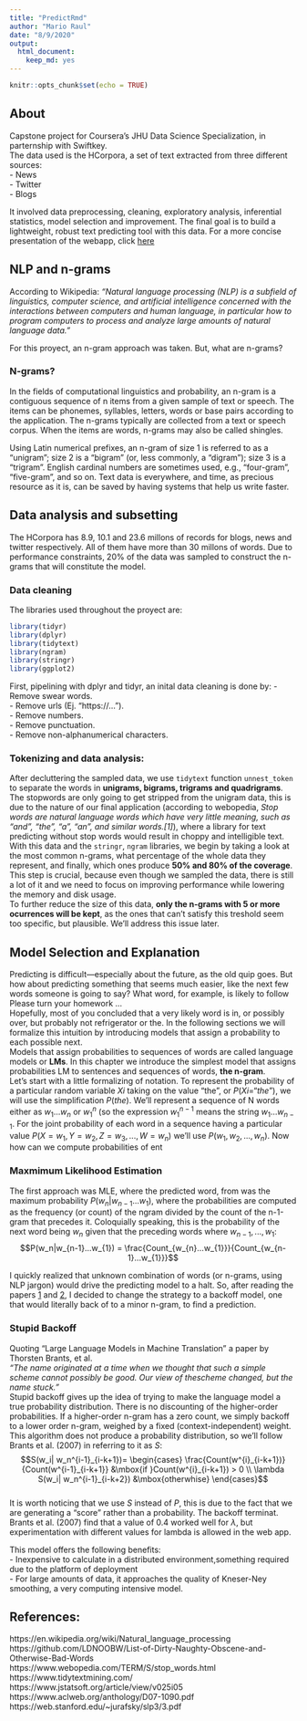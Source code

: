 ---
title: "PredictRmd"
author: "Mario Raul"
date: "8/9/2020"
output:
  html_document:
    keep_md: yes
---

```{r setup, include=FALSE}
knitr::opts_chunk$set(echo = TRUE)
```

## About

Capstone project for Coursera's JHU Data Science Specialization, in parternship with Swiftkey.  
The data used is the HCorpora, a set of text extracted from three different sources:  
- News  
- Twitter  
- Blogs  
  
It involved  data preprocessing, cleaning, exploratory analysis, inferential statistics, model selection and improvement. The final goal is to build a lightweight, robust text predicting tool with this data. For a more concise presentation of the webapp, click [here]()

## NLP and n-grams

According to Wikipedia: *"Natural language processing (NLP) is a subfield of linguistics, computer science, and artificial intelligence concerned with the interactions between computers and human language, in particular how to program computers to process and analyze large amounts of natural language data."*  
  
For this proyect, an n-gram approach was taken. But, what are n-grams?  

### N-grams?
In the fields of computational linguistics and probability, an n-gram is a contiguous sequence of n items from a given sample of text or speech. The items can be phonemes, syllables, letters, words or base pairs according to the application. The n-grams typically are collected from a text or speech corpus. When the items are words, n-grams may also be called shingles.  

Using Latin numerical prefixes, an n-gram of size 1 is referred to as a "unigram"; size 2 is a "bigram" (or, less commonly, a "digram"); size 3 is a "trigram". English cardinal numbers are sometimes used, e.g., "four-gram", "five-gram", and so on.
Text data is everywhere, and time, as precious resource as it is, can be saved by having systems that help us write faster.  

##  Data analysis and subsetting  

The HCorpora has 8.9, 10.1 and 23.6 millons of records for blogs, news and twitter respectively. All of them have more than 30 millons of words. Due to performance constraints, 20% of the data was sampled to construct the n-grams that will constitute the model.  

### Data cleaning  

The libraries used throughout the proyect are:

```{r, eval=FALSE}
library(tidyr)
library(dplyr)
library(tidytext)
library(ngram)
library(stringr)
library(ggplot2)
```  
First, pipelining with dplyr and tidyr, an inital data cleaning is done by:
- Remove swear words.  
- Remove urls (Ej. "https://...").  
- Remove numbers.  
- Remove punctuation.  
- Remove non-alphanumerical characters.

### Tokenizing and data analysis:  
After decluttering the sampled data, we use `tidytext` function `unnest_token` to separate the words in **unigrams, bigrams, trigrams and quadrigrams**. The stopwords are only going to get stripped from the unigram data, this is due to the nature of our final application (according to webopedia, *Stop words are natural language words which have very little meaning, such as "and", "the", "a", "an", and similar words.[1]*), where a library for text predicting without stop words would result in choppy and intelligible text.  
With this data and the `stringr`, `ngram` libraries, we begin by taking a look at the most common n-grams, what percentage of the whole data they represent, and finally, which ones produce **50% and 80% of the coverage**. This step is crucial, because even though we sampled the data, there is still a lot of it and we need to focus on improving performance while lowering the memory and disk usage.  
To further reduce the size of this data, **only the n-grams with 5 or more ocurrences will be kept**, as the ones that can't satisfy this treshold seem too specific, but plausible. We'll address this issue later.  

## Model Selection and Explanation  
Predicting is difficult—especially about the future, as the old quip goes. But how about predicting something that seems much easier, like the next few words someone is going to say? What word, for example, is likely to follow  
Please turn your homework ...  
Hopefully, most of you concluded that a very likely word is in, or possibly over,
but probably not refrigerator or the. In the following sections we will formalize
this intuition by introducing models that assign a probability to each possible next.  
Models that assign probabilities to sequences of words are called language models or **LMs**. In this chapter we introduce the simplest model that assigns probabilities LM to sentences and sequences of words, **the n-gram**.  
Let’s start with a little formalizing of notation. To represent the probability of a particular random variable $Xi$ taking on the value “the”, or $P(Xi = “the”)$, we will use
the simplification $P(the)$. We’ll represent a sequence of N words either as $w_1...w_{n}$ or $w_{1}^{n}$ (so the expression $w_{1}^{n-1}$ means the string $w_1...w_{n-1}$. For the joint probability of each word in a sequence having a particular value $P(X = w_1,Y = w_2,Z =w_3,...,W = w_n)$ we’ll use $P(w_1,w_2,...,w_n)$.
Now how can we compute probabilities of ent


### Maxmimum Likelihood Estimation  

The first approach was MLE, where the predicted word, from was the maximum probability $P(w_n|w_{n-1}...w_{1})$, where the probabilities are computed as the frequency (or count) of the ngram divided by the count of the n-1-gram that precedes it. Coloquially speaking, this is the probability of the next word being $w_n$ given that the preceding words where $w_{n-1}, ...,w_1$:  
$$P(w_n|w_{n-1}...w_{1}) = \frac{Count_{w_{n}...w_{1}}}{Count_{w_{n-1}...w_{1}}}$$

I quickly realized that unknown combination of words (or n-grams, using NLP jargon) would drive the predicting model to a halt. So, after reading the papers [1](https://web.stanford.edu/~jurafsky/slp3/3.pdf) and [2](https://www.aclweb.org/anthology/D07-1090.pdf), I decided to change the strategy to a backoff model, one that would literally back of to a minor n-gram, to find a prediction.  

### Stupid Backoff  

Quoting "Large Language Models in Machine Translation
" a paper by Thorsten Brants, et al.  
*"The name originated at a time when we thought that such a simple scheme cannot possibly be good. Our view of thescheme changed, but the name stuck."*  
Stupid backoff gives up the idea of trying to make the language
model a true probability distribution. There is no discounting of the higher-order probabilities. If a higher-order n-gram has a zero count, we simply backoff to a lower order n-gram, weighed by a fixed (context-independent) weight. This algorithm does not produce a probability distribution, so we’ll follow Brants et al. (2007) in referring to it as $S$:  
$$S(w_i| w_n^{i-1}_{i-k+1})= \begin{cases} \frac{Count(w^{i}_{i-k+1})}{Count(w^{i-1}_{i-k+1}} &\mbox{if }Count(w^{i}_{i-k+1}) > 0 \\ \lambda S(w_i| w_n^{i-1}_{i-k+2}) &\mbox{otherwhise} \end{cases}$$  
It is worth noticing that we use $S$ instead of $P$, this is due to the fact that we are generating a "score" rather than a probability. 
The backoff terminat. Brants et al. (2007) find that a value of 0.4 worked well for $\lambda$, but experimentation with different values for lambda is allowed in the web app.

This model offers the following benefits:  
- Inexpensive to calculate in a distributed environment,something required due to the platform of deployment  
- For large amounts of data, it approaches the quality of Kneser-Ney smoothing, a very computing intensive model.  

## References:  
https://en.wikipedia.org/wiki/Natural_language_processing  
https://github.com/LDNOOBW/List-of-Dirty-Naughty-Obscene-and-Otherwise-Bad-Words  
https://www.webopedia.com/TERM/S/stop_words.html  
https://www.tidytextmining.com/  
https://www.jstatsoft.org/article/view/v025i05  
https://www.aclweb.org/anthology/D07-1090.pdf  
https://web.stanford.edu/~jurafsky/slp3/3.pdf  
